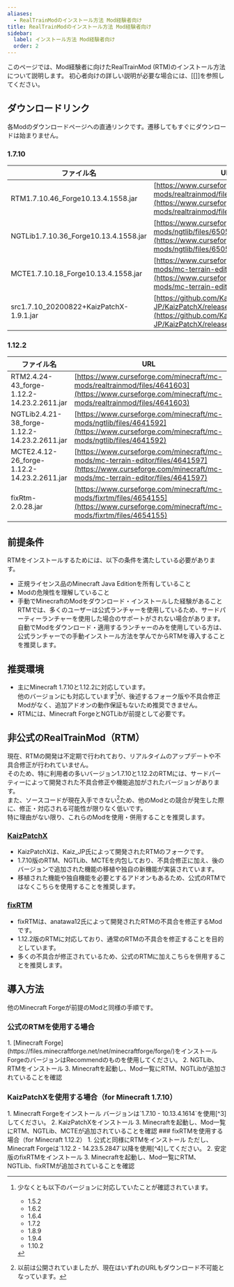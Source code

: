 ```yaml
---
aliases:
  - RealTrainModのインストール方法 Mod経験者向け
title: RealTrainModのインストール方法 Mod経験者向け
sidebar: 
  label: インストール方法 Mod経験者向け
  order: 2
---
```


このページでは、Mod経験者に向けたRealTrainMod (RTM)のインストール方法について説明します。
初心者向けの詳しい説明が必要な場合には、[[]]を参照してください。
## ダウンロードリンク
各Modのダウンロードページへの直通リンクです。遷移してもすぐにダウンロードは始まりません。
### 1.7.10

| ファイル名                              | URL                                                                                                                                                          |
| --------------------------------------- | ------------------------------------------------------------------------------------------------------------------------------------------------------------ |
| RTM1.7.10.46_Forge10.13.4.1558.jar      | [https://www.curseforge.com/minecraft/mc-mods/realtrainmod/files/6505479](https://www.curseforge.com/minecraft/mc-mods/realtrainmod/files/6505479)           |
| NGTLib1.7.10.36_Forge10.13.4.1558.jar   | [https://www.curseforge.com/minecraft/mc-mods/ngtlib/files/6505474](https://www.curseforge.com/minecraft/mc-mods/ngtlib/files/6505474)                       |
| MCTE1.7.10.18_Forge10.13.4.1558.jar     | [https://www.curseforge.com/minecraft/mc-mods/mc-terrain-editor/files/4030456](https://www.curseforge.com/minecraft/mc-mods/mc-terrain-editor/files/4030456) |
| src1.7.10_20200822+KaizPatchX-1.9.1.jar | [https://github.com/Kai-Z-JP/KaizPatchX/releases/tag/v1.9.1](https://github.com/Kai-Z-JP/KaizPatchX/releases/tag/v1.9.1)                                     |
### 1.12.2

| ファイル名                                    | URL                                                                                                                                                          |
| --------------------------------------------- | ------------------------------------------------------------------------------------------------------------------------------------------------------------ |
| RTM2.4.24-43_forge-1.12.2-14.23.2.2611.jar    | [https://www.curseforge.com/minecraft/mc-mods/realtrainmod/files/4641603](https://www.curseforge.com/minecraft/mc-mods/realtrainmod/files/4641603)           |
| NGTLib2.4.21-38_forge-1.12.2-14.23.2.2611.jar | [https://www.curseforge.com/minecraft/mc-mods/ngtlib/files/4641592](https://www.curseforge.com/minecraft/mc-mods/ngtlib/files/4641592)                       |
| MCTE2.4.12-26_forge-1.12.2-14.23.2.2611.jar   | [https://www.curseforge.com/minecraft/mc-mods/mc-terrain-editor/files/4641597](https://www.curseforge.com/minecraft/mc-mods/mc-terrain-editor/files/4641597) |
| fixRtm-2.0.28.jar                             | [https://www.curseforge.com/minecraft/mc-mods/fixrtm/files/4654155](https://www.curseforge.com/minecraft/mc-mods/fixrtm/files/4654155)                       |
## 前提条件
RTMをインストールするためには、以下の条件を満たしている必要があります。
- 正規ライセンス品のMinecraft Java Editionを所有していること
- Modの危険性を理解していること
- 手動でMinecraftのModをダウンロード・インストールした経験があること  
   RTMでは、多くのユーザーは公式ランチャーを使用しているため、サードパーティーランチャーを使用した場合のサポートがされない場合があります。  
   自動でModをダウンロード・適用するランチャーのみを使用している方は、公式ランチャーでの手動インストール方法を学んでからRTMを導入することを推奨します。
## 推奨環境
- 主にMinecraft 1.7.10と1.12.2に対応しています。  
    他のバージョンにも対応しています[^1]が、後述するフォーク版や不具合修正Modがなく、追加アドオンの動作保証もないため推奨できません。
- RTMには、Minecraft ForgeとNGTLibが前提として必要です。
## 非公式のRealTrainMod（RTM）
現在、RTMの開発は不定期で行われており、リアルタイムのアップデートや不具合修正が行われていません。  
そのため、特に利用者の多いバージョン1.7.10と1.12.2のRTMには、サードパーティーによって開発された不具合修正や機能追加がされたバージョンがあります。  
また、ソースコードが現在入手できない[^2]ため、他のModとの競合が発生した際に、修正・対応される可能性が限りなく低いです。  
特に理由がない限り、これらのModを使用・併用することを推奨します。
### [KaizPatchX](https://github.com/Kai-Z-JP/KaizPatchX)
- KaizPatchXは、Kaiz_JP氏によって開発されたRTMのフォークです。
- 1.7.10版のRTM、NGTLib、MCTEを内包しており、不具合修正に加え、後のバージョンで追加された機能の移植や独自の新機能が実装されています。
- 移植された機能や独自機能を必要とするアドオンもあるため、公式のRTMではなくこちらを使用することを推奨します。
### [fixRTM](https://www.curseforge.com/minecraft/mc-mods/fixrtm)
- fixRTMは、anatawa12氏によって開発されたRTMの不具合を修正するModです。
- 1.12.2版のRTMに対応しており、通常のRTMの不具合を修正することを目的としています。
- 多くの不具合が修正されているため、公式のRTMに加えこちらを併用することを推奨します。
## 導入方法
他のMinecraft Forgeが前提のModと同様の手順です。
### 公式のRTMを使用する場合
<Steps>
1. [Minecraft Forge](https://files.minecraftforge.net/net/minecraftforge/forge/)をインストール  
    ForgeのバージョンはRecommendのものを使用してください。
2. NGTLib、RTMをインストール
3. Minecraftを起動し、Mod一覧にRTM、NGTLibが追加されていることを確認
</Steps>

### KaizPatchXを使用する場合（for Minecraft 1.7.10）
<Steps>
1. Minecraft Forgeをインストール  
    バージョンは`1.7.10 - 10.13.4.1614`を使用[^3]してください。
2. KaizPatchXをインストール
3. Minecraftを起動し、Mod一覧にRTM、NGTLib、MCTEが追加されていることを確認
</Steps>
### fixRTMを使用する場合（for Minecraft 1.12.2）
<Steps>
1. 公式と同様にRTMをインストール  
    ただし、Minecraft Forgeは`1.12.2 - 14.23.5.2847`以降を使用[^4]してください。
2. 安定版のfixRTMをインストール
3. Minecraftを起動し、Mod一覧にRTM、NGTLib、fixRTMが追加されていることを確認
</Steps>

[^1]: 少なくとも以下のバージョンに対応していたことが確認されています。
	- 1.5.2
	- 1.6.2
	- 1.6.4
	- 1.7.2
	- 1.8.9
	- 1.9.4
	- 1.10.2

[^2]: 以前は公開されていましたが、現在はいずれのURLもダウンロード不可能となっています。

[^3]: 出典: [https://github.com/Kai-Z-JP/KaizPatchX/tree/adf6ce22f64927f057795f3e94ec916f59bc25f0?tab=readme-ov-file#kaizpatch](https://github.com/Kai-Z-JP/KaizPatchX/tree/adf6ce22f64927f057795f3e94ec916f59bc25f0?tab=readme-ov-file#kaizpatch)

[^4]: 出典: [https://www.curseforge.com/minecraft/mc-mods/fixrtm#:~:text=Minecraft Forge 14.23.5.2847以降がサポートバージョンです。 14.23.5.2847 or later is supported](https://www.curseforge.com/minecraft/mc-mods/fixrtm#:~:text=Minecraft%20Forge%2014.23.5.2847%E4%BB%A5%E9%99%8D%E3%81%8C%E3%82%B5%E3%83%9D%E3%83%BC%E3%83%88%E3%83%90%E3%83%BC%E3%82%B8%E3%83%A7%E3%83%B3%E3%81%A7%E3%81%99%E3%80%82%2014.23.5.2847%20or%20later%20is%20supported)
